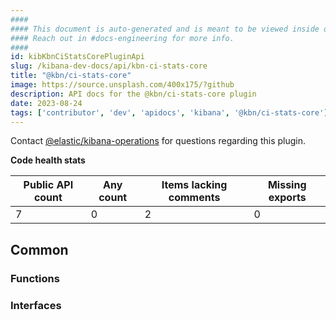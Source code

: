 ```yaml
---
####
#### This document is auto-generated and is meant to be viewed inside our experimental, new docs system.
#### Reach out in #docs-engineering for more info.
####
id: kibKbnCiStatsCorePluginApi
slug: /kibana-dev-docs/api/kbn-ci-stats-core
title: "@kbn/ci-stats-core"
image: https://source.unsplash.com/400x175/?github
description: API docs for the @kbn/ci-stats-core plugin
date: 2023-08-24
tags: ['contributor', 'dev', 'apidocs', 'kibana', '@kbn/ci-stats-core']
---
```




Contact [@elastic/kibana-operations](https://github.com/orgs/elastic/teams/kibana-operations) for questions regarding this plugin.

**Code health stats**

| Public API count  | Any count | Items lacking comments | Missing exports |
|-------------------|-----------|------------------------|-----------------|
| 7 | 0 | 2 | 0 |

## Common

### Functions
<DocDefinitionList data={kbnCiStatsCoreObj.common.functions}/>

### Interfaces
<DocDefinitionList data={kbnCiStatsCoreObj.common.interfaces}/>

